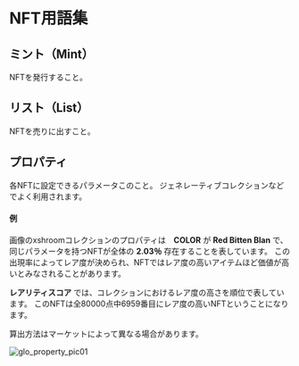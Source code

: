 # NFT用語集

<a id="glo_mint"></a>
## ミント（Mint）

NFTを発行すること。

<a id="glo_list"></a>
## リスト（List）

NFTを売りに出すこと。

<a id="glo_property"></a>
## プロパティ

各NFTに設定できるパラメータこのこと。
ジェネレーティブコレクションなどでよく利用されます。

#### 例

画像のxshroomコレクションのプロパティは　**COLOR** が **Red Bitten Blan** で、同じパラメータを持つNFTが全体の **2.03％** 存在することを表しています。
この出現率によってレア度が決められ、NFTではレア度の高いアイテムほど価値が高いとみなされることがあります。

**レアリティスコア** では、コレクションにおけるレア度の高さを順位で表しています。
このNFTは全80000点中6959番目にレア度の高いNFTということになります。

算出方法はマーケットによって異なる場合があります。




 <img className="" src="/manual_pic/glo_property_pic01.png" alt="glo_property_pic01" />
